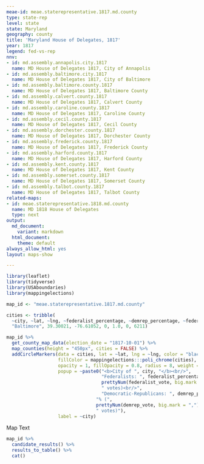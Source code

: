 ```yaml
---
meae-id: meae.staterepresentative.1817.md.county
type: state-rep
level: state
state: Maryland
geography: county
title: 'Maryland House of Delegates, 1817'
year: 1817
legend: fed-vs-rep
nnv:
- id: md.assembly.annapolis.city.1817
  name: MD House of Delegates 1817, City of Annapolis
- id: md.assembly.baltimore.city.1817
  name: MD House of Delegates 1817, City of Baltimore
- id: md.assembly.baltimore.county.1817
  name: MD House of Delegates 1817, Baltimore County
- id: md.assembly.calvert.county.1817
  name: MD House of Delegates 1817, Calvert County
- id: md.assembly.caroline.county.1817
  name: MD House of Delegates 1817, Caroline County
- id: md.assembly.cecil.county.1817
  name: MD House of Delegates 1817, Cecil County 
- id: md.assembly.dorchester.county.1817
  name: MD House of Delegates 1817, Dorchester County 
- id: md.assembly.frederick.county.1817
  name: MD House of Delegates 1817, Frederick County
- id: md.assembly.harford.county.1817
  name: MD House of Delegates 1817, Harford County
- id: md.assembly.kent.county.1817
  name: MD House of Delegates 1817, Kent County
- id: md.assembly.somerset.county.1817
  name: MD House of Delegates 1817, Somerset County
- id: md.assembly.talbot.county.1817
  name: MD House of Delegates 1817, Talbot County
related-maps:
- id: meae.staterepresentative.1818.md.county
  name: MD 1818 House of Delegates
  type: next
output:
  md_document:
    variant: markdown
  html_document:
    theme: default
always_allow_html: yes
layout: maps-show

---
```


```r
library(leaflet)
library(tidyverse)
library(USAboundaries)
library(mappingelections)

map_id <- "meae.staterepresentative.1817.md.county"

cities <- tribble(
  ~city, ~lat, ~lng, ~federalist_percentage, ~demrep_percentage, ~federalist_vote, ~demrep_vote,
  "Baltimore", 39.30021, -76.61052, 0, 1.0, 0, 6211)
```

<div class="map">

```r
map_id %>%
  get_county_map_data(election_date = "1817-10-01") %>%
  map_counties(height = "450px", cities = FALSE) %>%
  addCircleMarkers(data = cities, lat = ~lat, lng = ~lng, color = "black",
                   fillColor = mappingelections:::poli_chrome(cities),
                   opacity = 1, fillOpacity = 0.8, radius = 8, weight = 3,
                   popup = ~paste0("<b>City of ", city, "</b><br/>",
                                   "Federalists: ", federalist_percentage * 100, "% (", 
                                   prettyNum(federalist_vote, big.mark = ","), 
                                   " votes)<br/>",
                                   "Democratic-Republicans: ", demrep_percentage * 100,
                                 "% (", 
                                 prettyNum(demrep_vote, big.mark = ","),
                                 " votes)"),
                   label = ~city) 
```

</div>

Map Text

<div class="results-table">

```r
map_id %>%
  candidate_results() %>%
  results_to_table() %>%
  cat()
```

</div>
